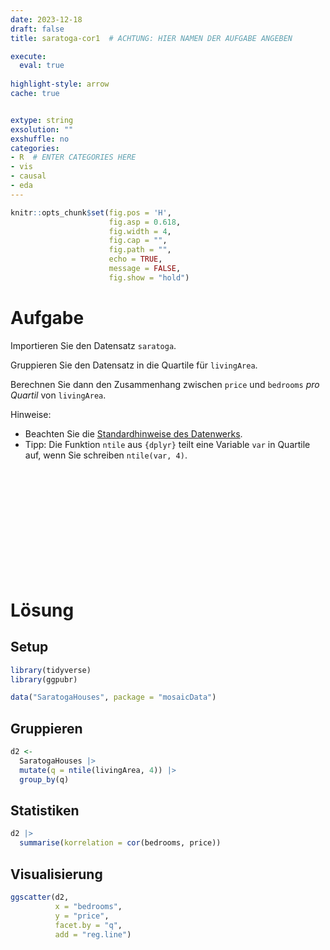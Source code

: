 ```yaml
---
date: 2023-12-18  
draft: false  
title: saratoga-cor1  # ACHTUNG: HIER NAMEN DER AUFGABE ANGEBEN

execute: 
  eval: true 
  
highlight-style: arrow 
cache: true


extype: string
exsolution: ""
exshuffle: no
categories:
- R  # ENTER CATEGORIES HERE
- vis
- causal
- eda
---
```









```r
knitr::opts_chunk$set(fig.pos = 'H',
                      fig.asp = 0.618,
                      fig.width = 4,
                      fig.cap = "", 
                      fig.path = "",
                      echo = TRUE, 
                      message = FALSE,
                      fig.show = "hold")
```







# Aufgabe


Importieren Sie den Datensatz `saratoga`. 

Gruppieren Sie den Datensatz in die Quartile für `livingArea`.



Berechnen Sie dann den Zusammenhang zwischen `price` und `bedrooms` *pro Quartil* von `livingArea`.



Hinweise:

- Beachten Sie die [Standardhinweise des Datenwerks](https://datenwerk.netlify.app/hinweise).
- Tipp: Die Funktion `ntile` aus `{dplyr}` teilt eine Variable `var` in Quartile auf, wenn Sie schreiben `ntile(var, 4)`.


</br>
</br>
</br>
</br>
</br>
</br>
</br>
</br>
</br>
</br>

# Lösung


## Setup

```r
library(tidyverse)
library(ggpubr)
```


```r
data("SaratogaHouses", package = "mosaicData")
```




## Gruppieren

```r
d2 <-
  SaratogaHouses |> 
  mutate(q = ntile(livingArea, 4)) |> 
  group_by(q)
```


## Statistiken

```r
d2 |> 
  summarise(korrelation = cor(bedrooms, price))
```


## Visualisierung


```r
ggscatter(d2, 
          x = "bedrooms",
          y = "price",
          facet.by = "q",
          add = "reg.line")
```

